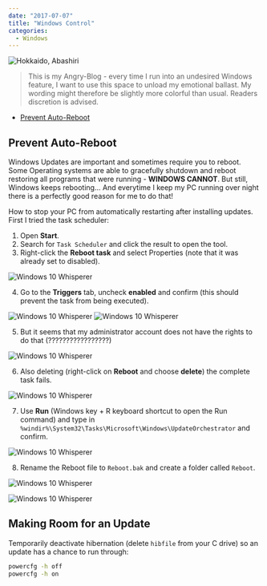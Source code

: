 ```yaml
---
date: "2017-07-07"
title: "Windows Control"
categories:
  - Windows
---
```


![Hokkaido, Abashiri](./photo-11627014666_359f04f9db_o.png)


> This is my Angry-Blog - every time I run into an undesired Windows feature, I want to use this space to unload my emotional ballast. My wording might therefore be slightly more colorful than usual. Readers discretion is advised.



<!-- TOC -->

- [Prevent Auto-Reboot](#prevent-auto-reboot)

<!-- /TOC -->


## Prevent Auto-Reboot

Windows Updates are important and sometimes require you to reboot. Some Operating systems are able to gracefully shutdown and reboot restoring all programs that were running - __WINDOWS CANNOT__. But still, Windows keeps rebooting... And everytime I keep my PC running over night there is a perfectly good reason for me to do that!

How to stop your PC from automatically restarting after installing updates. First I tried the task scheduler:

1. Open __Start__.
2. Search for `Task Scheduler` and click the result to open the tool.
3. Right-click the __Reboot task__ and select Properties (note that it was already set to disabled).


![Windows 10 Whisperer](./win10_01.png)


4. Go to the __Triggers__ tab, uncheck __enabled__ and confirm (this should prevent the task from being executed).


![Windows 10 Whisperer](./win10_02.png)
![Windows 10 Whisperer](./win10_03.png)


5. But it seems that my administrator account does not have the rights to do that (?????????????????)


![Windows 10 Whisperer](./win10_04.png)


6. Also deleting (right-click on __Reboot__ and choose __delete__) the complete task fails.


![Windows 10 Whisperer](./win10_05.png)


7. Use __Run__ (Windows key + R keyboard shortcut to open the Run command) and type in `%windir%\System32\Tasks\Microsoft\Windows\UpdateOrchestrator` and confirm.


![Windows 10 Whisperer](./win10_06.png)


8. Rename the Reboot file to `Reboot.bak` and create a folder called `Reboot`.


![Windows 10 Whisperer](./win10_07.png)

![Windows 10 Whisperer](./win10_08.png)





## Making Room for an Update

Temporarily deactivate hibernation (delete `hibfile` from your C drive) so an update has a chance to run through:



```bash
powercfg -h off
powercfg -h on
```

